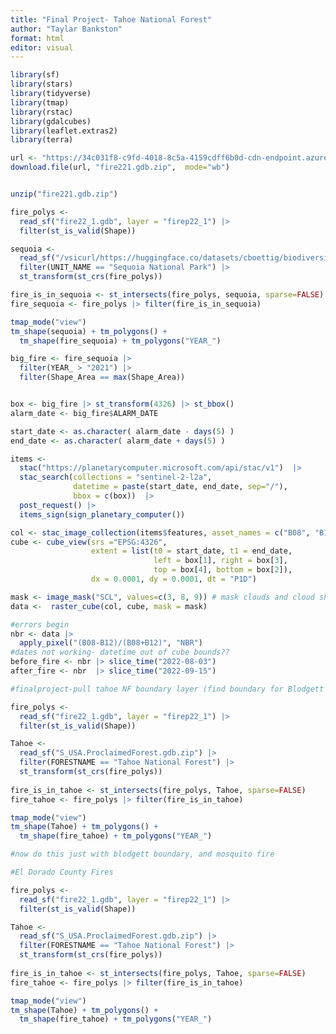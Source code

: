 ```yaml
---
title: "Final Project- Tahoe National Forest"
author: "Taylar Bankston"
format: html
editor: visual
---
```


```r
library(sf)
library(stars)
library(tidyverse)
library(tmap)
library(rstac)
library(gdalcubes)
library(leaflet.extras2)
library(terra)
```

```r
url <- "https://34c031f8-c9fd-4018-8c5a-4159cdff6b0d-cdn-endpoint.azureedge.net/-/media/calfire-website/what-we-do/fire-resource-assessment-program---frap/gis-data/april-2023/fire221gdb.zip?rev=9e3e1e5e61e242d5b2994d666d72a91a&hash=F424990CD64BB7C4CF01C6CE211C0A59"
download.file(url, "fire221.gdb.zip",  mode="wb")


unzip("fire221.gdb.zip")

fire_polys <- 
  read_sf("fire22_1.gdb", layer = "firep22_1") |> 
  filter(st_is_valid(Shape))
```

```r
sequoia <- 
  read_sf("/vsicurl/https://huggingface.co/datasets/cboettig/biodiversity/resolve/main/data/NPS.gdb") |> 
  filter(UNIT_NAME == "Sequoia National Park") |> 
  st_transform(st_crs(fire_polys))

fire_is_in_sequoia <- st_intersects(fire_polys, sequoia, sparse=FALSE)
fire_sequoia <- fire_polys |> filter(fire_is_in_sequoia)
```

```r
tmap_mode("view")
tm_shape(sequoia) + tm_polygons() + 
  tm_shape(fire_sequoia) + tm_polygons("YEAR_")
```

```r
big_fire <- fire_sequoia |> 
  filter(YEAR_ > "2021") |> 
  filter(Shape_Area == max(Shape_Area)) 


box <- big_fire |> st_transform(4326) |> st_bbox() 
alarm_date <- big_fire$ALARM_DATE

start_date <- as.character( alarm_date - days(5) )
end_date <- as.character( alarm_date + days(5) )

items <-  
  stac("https://planetarycomputer.microsoft.com/api/stac/v1")  |>
  stac_search(collections = "sentinel-2-l2a",
              datetime = paste(start_date, end_date, sep="/"),
              bbox = c(box))  |>
  post_request() |>
  items_sign(sign_planetary_computer())

```

```r

col <- stac_image_collection(items$features, asset_names = c("B08", "B12", "SCL"))
cube <- cube_view(srs ="EPSG:4326",
                  extent = list(t0 = start_date, t1 = end_date,
                                left = box[1], right = box[3],
                                top = box[4], bottom = box[2]),
                  dx = 0.0001, dy = 0.0001, dt = "P1D")

mask <- image_mask("SCL", values=c(3, 8, 9)) # mask clouds and cloud shadows
data <-  raster_cube(col, cube, mask = mask)

#errors begin
nbr <- data |> 
  apply_pixel("(B08-B12)/(B08+B12)", "NBR") 
#dates not working- datetime out of cube bounds?? 
before_fire <- nbr |> slice_time("2022-08-03") 
after_fire <- nbr  |> slice_time("2022-09-15")
```

```r
#finalproject-pull tahoe NF boundary layer (find boundary for Blodgett FRS? )

fire_polys <- 
  read_sf("fire22_1.gdb", layer = "firep22_1") |> 
  filter(st_is_valid(Shape))

Tahoe <- 
  read_sf("S_USA.ProclaimedForest.gdb.zip") |> 
  filter(FORESTNAME == "Tahoe National Forest") |>
  st_transform(st_crs(fire_polys))
 
fire_is_in_tahoe <- st_intersects(fire_polys, Tahoe, sparse=FALSE)
fire_tahoe <- fire_polys |> filter(fire_is_in_tahoe)

tmap_mode("view")
tm_shape(Tahoe) + tm_polygons() + 
  tm_shape(fire_tahoe) + tm_polygons("YEAR_")

#now do this just with blodgett boundary, and mosquito fire 

```
```r
#El Dorado County Fires

fire_polys <- 
  read_sf("fire22_1.gdb", layer = "firep22_1") |> 
  filter(st_is_valid(Shape))

Tahoe <- 
  read_sf("S_USA.ProclaimedForest.gdb.zip") |> 
  filter(FORESTNAME == "Tahoe National Forest") |>
  st_transform(st_crs(fire_polys))
 
fire_is_in_tahoe <- st_intersects(fire_polys, Tahoe, sparse=FALSE)
fire_tahoe <- fire_polys |> filter(fire_is_in_tahoe)

tmap_mode("view")
tm_shape(Tahoe) + tm_polygons() + 
  tm_shape(fire_tahoe) + tm_polygons("YEAR_")
```

